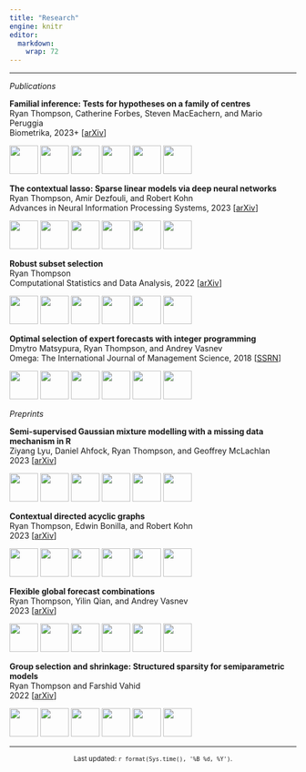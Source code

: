 ```yaml
---
title: "Research"
engine: knitr
editor: 
  markdown: 
    wrap: 72
---
```


------------------------------------------------------------------------

*Publications*

::: grid
::: g-col-7
**Familial inference: Tests for hypotheses on a family of centres**\
Ryan Thompson, Catherine Forbes, Steven MacEachern, and Mario Peruggia\
Biometrika, 2023+ \[[arXiv](https://arxiv.org/abs/2202.12540)\]
:::

::: g-col-4
![](resources/familial-01.png){width="50px"}
![](resources/familial-02.png){width="50px"}
![](resources/familial-03.png){width="50px"}
![](resources/familial-04.png){width="50px"}
![](resources/familial-05.png){width="50px"}
![](resources/familial-06.png){width="50px"}
:::
:::

::: grid
::: g-col-7
**The contextual lasso: Sparse linear models via deep neural networks**\
Ryan Thompson, Amir Dezfouli, and Robert Kohn\
Advances in Neural Information Processing Systems, 2023 \[[arXiv](https://arxiv.org/abs/2302.00878)\]
:::

::: g-col-4
![](resources/contextual-01.png){width="50px"}
![](resources/contextual-02.png){width="50px"}
![](resources/contextual-03.png){width="50px"}
![](resources/contextual-04.png){width="50px"}
![](resources/contextual-05.png){width="50px"}
![](resources/contextual-06.png){width="50px"}
:::
:::

::: grid
::: g-col-7
**Robust subset selection**\
Ryan Thompson\
Computational Statistics and Data Analysis, 2022
\[[arXiv](https://arxiv.org/abs/2005.08217)\]
:::

::: g-col-4
![](resources/robust-01.png){width="50px"}
![](resources/robust-02.png){width="50px"}
![](resources/robust-03.png){width="50px"}
![](resources/robust-04.png){width="50px"}
![](resources/robust-05.png){width="50px"}
![](resources/robust-06.png){width="50px"}
:::
:::

::: grid
::: g-col-7
**Optimal selection of expert forecasts with integer programming**\
Dmytro Matsypura, Ryan Thompson, and Andrey Vasnev\
Omega: The International Journal of Management Science, 2018
\[[SSRN](https://papers.ssrn.com/sol3/papers.cfm?abstract_id=2894083)\]
:::

::: g-col-4
![](resources/optimal-01.png){width="50px"}
![](resources/optimal-02.png){width="50px"}
![](resources/optimal-03.png){width="50px"}
![](resources/optimal-04.png){width="50px"}
![](resources/optimal-05.png){width="50px"}
![](resources/optimal-06.png){width="50px"}
:::
:::

*Preprints*

::: grid
::: g-col-7
**Semi-supervised Gaussian mixture modelling with a missing data mechanism in R**\
Ziyang Lyu, Daniel Ahfock, Ryan Thompson, and Geoffrey McLachlan\
2023 \[[arXiv](https://arxiv.org/abs/2302.13206)\]
:::

::: g-col-4
![](resources/semi-supervised-01.png){width="50px"}
![](resources/semi-supervised-02.png){width="50px"}
![](resources/semi-supervised-03.png){width="50px"}
![](resources/semi-supervised-04.png){width="50px"}
![](resources/semi-supervised-05.png){width="50px"}
![](resources/semi-supervised-06.png){width="50px"}
:::
:::

::: grid
::: g-col-7
**Contextual directed acyclic graphs**\
Ryan Thompson, Edwin Bonilla, and Robert Kohn\
2023 \[[arXiv](https://arxiv.org/abs/2310.15627)\]
:::

::: g-col-4
![](resources/directed-01.png){width="50px"}
![](resources/directed-02.png){width="50px"}
![](resources/directed-03.png){width="50px"}
![](resources/directed-04.png){width="50px"}
![](resources/directed-05.png){width="50px"}
![](resources/directed-06.png){width="50px"}
:::
:::


::: grid
::: g-col-7
**Flexible global forecast combinations**\
Ryan Thompson, Yilin Qian, and Andrey Vasnev\
2023 \[[arXiv](https://arxiv.org/abs/2207.07318)\]
:::

::: g-col-4
![](resources/global-01.png){width="50px"}
![](resources/global-02.png){width="50px"}
![](resources/global-03.png){width="50px"}
![](resources/global-04.png){width="50px"}
![](resources/global-05.png){width="50px"}
![](resources/global-06.png){width="50px"}
:::
:::

::: grid
::: g-col-7
**Group selection and shrinkage: Structured sparsity for semiparametric
models**\
Ryan Thompson and Farshid Vahid\
2022 \[[arXiv](https://arxiv.org/abs/2105.12081)\]
:::

::: g-col-4
![](resources/group-01.png){width="50px"}
![](resources/group-02.png){width="50px"}
![](resources/group-03.png){width="50px"}
![](resources/group-04.png){width="50px"}
![](resources/group-05.png){width="50px"}
![](resources/group-06.png){width="50px"}
:::
:::

------------------------------------------------------------------------

<center><small>Last updated: `r format(Sys.time(), '%B %d, %Y')`.</small></center>
